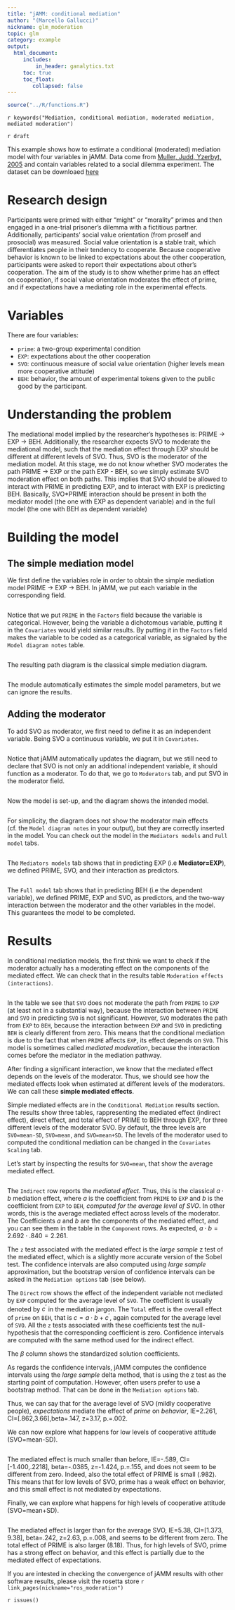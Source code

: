 ```yaml
---
title: "jAMM: conditional mediation"
author: "(Marcello Gallucci)"
nickname: glm_moderation
topic: glm
category: example
output: 
  html_document:
     includes:
         in_header: ganalytics.txt
     toc: true
     toc_float:
        collapsed: false
---
```


```r
source("../R/functions.R")
```


`r keywords("Mediation, conditional mediation, moderated mediation, mediated moderation")`

`r draft`

This example shows how to estimate a conditional (moderated) mediation model with four variables in jAMM. Data come from [Muller, Judd, Yzerbyt, 2005](https://www.ncbi.nlm.nih.gov/pubmed/16393020) and contain variables related to a social dilemma experiment. The dataset can be downloaed [here]()

# Research design

Participants were primed with either “might” or “morality” primes and then engaged in a one-trial prisoner’s dilemma with a fictitious partner. Additionally, participants’ social value orientation (from proself and prosocial) was measured. Social value orientation is a stable trait, which differentiates people in their tendency to cooperate. Because cooperative behavior is known to be linked to expectations about the other cooperation, participants were asked to report their expectations about other’s cooperation. The aim of the study is to show whether prime has an effect on cooperation, if social value orientation moderates the effect of prime, and if expectations have a mediating role in the experimental effects.

# Variables

There are four variables:

* `prime`: a two-group experimental condition 
* `EXP`: expectations about the other cooperation
* `SVO`: continuous measure of social value orientation (higher levels mean more cooperative attitude)
* `BEH`: behavior, the amount of experimental tokens given to the public good by the participant.


# Understanding the problem

The mediational model implied by the researcher's hypotheses is: PRIME -> EXP -> BEH. Additionally, the researcher expects SVO to moderate the mediational model, such that the mediation effect through EXP should be different at different levels of SVO. Thus, SVO is the moderator of the mediation model. At this stage, we do not know whether SVO moderates the path PRIME -> EXP or the path EXP - BEH, so we simply estimate SVO moderation effect on both paths. This implies that SVO should be allowed to interact with PRIME in predicting EXP, and to interact with EXP is predicting BEH. Basically, SVO*PRIME interaction should be present in both the mediator model (the one with EXP as dependent variable) and in the full model (the one with BEH as dependent variable)


# Building the model

## The simple mediation model

We first define the variables role in order to obtain the simple mediation model PRIME -> EXP -> BEH. In jAMM, we put each variable in the corresponding field.

<img src="examples/muller/input1.png" class="img-responsive" alt="">

Notice that we put `PRIME` in the `Factors` field because the variable is categorical. However, being the variable a dichotomous variable, putting it in the `Covariates` would yield similar results. By putting it in the `Factors` field makes the variable to be coded as a categorical variable, as signaled by the `Model diagram notes` table.

<img src="examples/muller/diagramnotes.png" class="img-responsive" alt="">

The resulting path diagram is the classical simple mediation diagram.

<img src="examples/muller/path1.png" class="img-responsive" alt="">


The module automatically estimates the simple model parameters, but we can ignore the results.


## Adding the moderator

To add SVO as moderator, we first need to define it as an independent variable. Being SVO a continuous variable, we put it in `Covariates`.

<img src="examples/muller/input2.png" class="img-responsive" alt="">

Notice that jAMM automatically updates the diagram, but we still need to declare that SVO is not only an additional independent variable, it should function as a moderator. To do that, we go to `Moderators` tab, and put SVO in the moderator field.

<img src="examples/muller/moderator1.png" class="img-responsive" alt="">

Now the model is set-up, and the diagram shows the intended model.

<img src="examples/muller/moderator2.png" class="img-responsive" alt="">

For simplicity, the diagram does not show the moderator main effects (cf. the `Model diagram notes` in your output), but they are correctly inserted in the model. You can check out the model in the `Mediators models` and `Full model` tabs.

<img src="examples/muller/medmodel.png" class="img-responsive" alt="">

The `Mediators models` tab shows that in predicting EXP (i.e __Mediator=EXP__), we defined PRIME, SVO, and their interaction as predictors.

<img src="examples/muller/fullmodel.png" class="img-responsive" alt="">

The `Full model` tab shows that in predicting BEH (i.e the dependent variable), we defined PRIME, EXP and SVO, as predictors, and the two-way interaction between the moderator and the other variables in the model. This guarantees the model to be completed.



# Results

In conditional mediation models, the first think we want to check if the moderator actually has a moderating effect on the components of the mediated effect. We can check that in the results table `Moderation effects (interactions)`. 

<img src="examples/muller/interactions.png" class="img-responsive" alt="">

In the table we see that `SVO` does not moderate the path from `PRIME` to `EXP` (at least not in a substantial way), because the interaction between `PRIME` and `SVO` in predicting `SVO` is not significant. However, `SVO` moderates the path from `EXP` to `BEH`, because the interaction between `EXP` and `SVO` in predicting `BEH` is clearly different from zero. This means that the conditional mediation is due to the fact that when `PRIME` affects `EXP`, its effect depends on `SVO`. This model is sometimes called _mediated moderation_, because the interaction comes before the mediator in the mediation pathway. 

After finding a significant interaction, we know that the mediated effect depends on the levels of the moderator. Thus, we should see how the mediated effects look when estimated at different levels of the moderators. We can call these __simple mediated effects__.

Simple mediated effects are in the `Conditional Mediation` results section. The results show three tables, rappresenting the mediated effect (indirect effect), direct effect, and total effect of PRIME to BEH through EXP, for three different levels of the moderator SVO. By default, the three levels are `SVO=mean-SD`, `SVO=mean`, and `SVO=mean+SD`. The levels of the moderator used to computed the conditional mediation can be changed in the `Covariates Scaling` tab.

Let's start by inspecting the results for `SVO=mean`, that show the average mediated effect.

<img src="examples/muller/results1.png" class="img-responsive" alt="">

The `Indirect` row reports the _mediated effect_. Thus, this is the classical $a \cdot b$ mediation effect, where $a$ is the coefficient from `PRIME` to `EXP` and $b$ is the coefficient from `EXP` to `BEH`, _computed for the average level of SVO_. In other words, this is the average mediated effect across levels of the moderator. The Coefficients $a$ and $b$ are the components of the mediated effect, and you can see them in the table in the `Component` rows. As expected, $a \cdot b= 2.692 \cdot .840 = 2.261$. 

The `z` test associated with the mediated effect is the _large sample_ z test of the mediated effect, which is a slightly more accurate version of the Sobel test. The confidence intervals are also computed using _large sample_ approximation, but the bootstrap version of confidence intervals can be asked in the `Mediation options` tab (see below).

The `Direct` row shows the effect of the independent variable not mediated by `EXP` computed for the average level of `SVO`. The coefficient is usually denoted by $c^\prime$ in the mediation jargon. The `Total` effect is the overall effect of `prime` on `BEH`, that is $c=a \cdot b + c^\prime$, again computed for the average level of `SVO`. All the `z` tests associated with these coefficients test the null-hypothesis that the corresponding coefficient is zero. Confidence intervals are computed with the same method used for the indirect effect.

The $\beta$ column shows the standardized solution coefficients.

As regards the confidence intervals, jAMM computes the confidence intervals using the _large sample_ delta method, that is using the z test as the starting point of computation. However, often users prefer to use a bootstrap method. That can be done in the  `Mediation options` tab.

Thus, we can say that for the average level of SVO (mildly cooperative people), _expectations_ mediate the effect of _prime_ on _behavior_, IE=2.261, CI=[.862,3.66],beta=.147, z=3.17, p.=.002.

We can now explore what happens for low levels of cooperative attitude (SVO=mean-SD). 

<img src="examples/muller/results2.png" class="img-responsive" alt="">

The mediated effect is much smaller than before, IE=-.589, CI=[-1.400,.2218], beta=-.0385, z=-1.424, p.=.155, and does not seem to be different from zero. Indeed, also the total effect of PRIME is small (.982). This means that for low levels of SVO, prime  has a weak effect on behavior, and this small effect is not mediated by expectations.

Finally, we can explore what happens for high levels of cooperative attitude (SVO=mean+SD). 

<img src="examples/muller/results3.png" class="img-responsive" alt="">

The mediated effect is larger than for the average SVO, IE=5.38, CI=[1.373, 9.38], beta=.242, z=2.63, p.=.008, and seems to be different from zero. The total effect of PRIME is also larger (8.18). Thus, for high levels of SVO, prime  has a strong effect on behavior, and this effect is partially due to the  mediated effect of expectations.


If you are intested in checking the convergence of jAMM results with other software results, please visit the rosetta store
`r link_pages(nickname="ros_moderation")`


`r issues()`